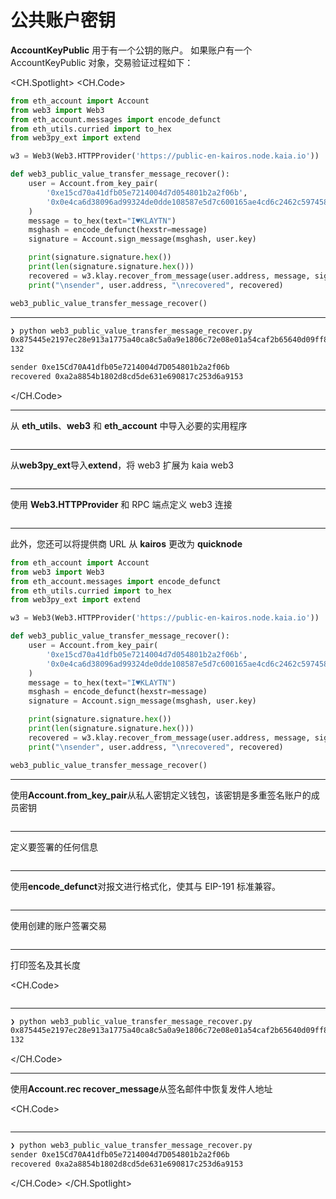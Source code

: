 # 公共账户密钥

**AccountKeyPublic** 用于有一个公钥的账户。 如果账户有一个 AccountKeyPublic 对象，交易验证过程如下：

<CH.Spotlight>
<CH.Code>

```py web3_public_value_transfer_message_recover.py
from eth_account import Account
from web3 import Web3
from eth_account.messages import encode_defunct
from eth_utils.curried import to_hex
from web3py_ext import extend

w3 = Web3(Web3.HTTPProvider('https://public-en-kairos.node.kaia.io'))

def web3_public_value_transfer_message_recover():
    user = Account.from_key_pair(
        '0xe15cd70a41dfb05e7214004d7d054801b2a2f06b',
        '0x0e4ca6d38096ad99324de0dde108587e5d7c600165ae4cd6c2462c597458c2b8'
    )
    message = to_hex(text="I♥KLAYTN")
    msghash = encode_defunct(hexstr=message)
    signature = Account.sign_message(msghash, user.key)

    print(signature.signature.hex())
    print(len(signature.signature.hex()))
    recovered = w3.klay.recover_from_message(user.address, message, signature.signature.hex(), "latest")
    print("\nsender", user.address, "\nrecovered", recovered)

web3_public_value_transfer_message_recover()
```

---

```zsh output
❯ python web3_public_value_transfer_message_recover.py
0x875445e2197ec28e913a1775a40ca8c5a0a9e1806c72e08e01a54caf2b65640d09ff852643df23277c46469ef7f5e84ed96c5553b6ad648a4255a0c5dca58bdc1c
132

sender 0xe15Cd70A41dfb05e7214004d7D054801b2a2f06b
recovered 0xa2a8854b1802d8cd5de631e690817c253d6a9153
```

</CH.Code>

---

从 **eth_utils**、**web3** 和 **eth_account** 中导入必要的实用程序

```py web3_public_value_transfer_message_recover.py focus=1:4

```

---

从**web3py_ext**导入**extend**，将 web3 扩展为 kaia web3

```py web3_public_value_transfer_message_recover.py focus=5

```

---

使用 **Web3.HTTPProvider** 和 RPC 端点定义 web3 连接

```py web3_public_value_transfer_message_recover.py focus=7

```

---

此外，您还可以将提供商 URL 从 **kairos** 更改为 **quicknode**

```py web3_public_value_transfer_message_recover.py focus=7
from eth_account import Account
from web3 import Web3
from eth_account.messages import encode_defunct
from eth_utils.curried import to_hex
from web3py_ext import extend

w3 = Web3(Web3.HTTPProvider('https://public-en-kairos.node.kaia.io'))

def web3_public_value_transfer_message_recover():
    user = Account.from_key_pair(
        '0xe15cd70a41dfb05e7214004d7d054801b2a2f06b',
        '0x0e4ca6d38096ad99324de0dde108587e5d7c600165ae4cd6c2462c597458c2b8'
    )
    message = to_hex(text="I♥KLAYTN")
    msghash = encode_defunct(hexstr=message)
    signature = Account.sign_message(msghash, user.key)

    print(signature.signature.hex())
    print(len(signature.signature.hex()))
    recovered = w3.klay.recover_from_message(user.address, message, signature.signature.hex(), "latest")
    print("\nsender", user.address, "\nrecovered", recovered)

web3_public_value_transfer_message_recover()
```

---

使用**Account.from_key_pair**从私人密钥定义钱包，该密钥是多重签名账户的成员密钥

```py web3_public_value_transfer_message_recover.py focus=10:13

```

---

定义要签署的任何信息

```py web3_public_value_transfer_message_recover.py focus=14

```

---

使用**encode_defunct**对报文进行格式化，使其与 EIP-191 标准兼容。

```py web3_public_value_transfer_message_recover.py focus=15

```

---

使用创建的账户签署交易

```py web3_public_value_transfer_message_recover.py focus=16

```

---

打印签名及其长度

<CH.Code>
```py web3_public_value_transfer_message_recover.py focus=18:19

````

---

```zsh output
❯ python web3_public_value_transfer_message_recover.py
0x875445e2197ec28e913a1775a40ca8c5a0a9e1806c72e08e01a54caf2b65640d09ff852643df23277c46469ef7f5e84ed96c5553b6ad648a4255a0c5dca58bdc1c
132
````

</CH.Code>

---

使用**Account.rec recover_message**从签名邮件中恢复发件人地址

<CH.Code>
```py web3_public_value_transfer_message_recover.py focus=20:21

````
---

```zsh output
❯ python web3_public_value_transfer_message_recover.py
sender 0xe15Cd70A41dfb05e7214004d7D054801b2a2f06b
recovered 0xa2a8854b1802d8cd5de631e690817c253d6a9153
````

</CH.Code>
</CH.Spotlight>

